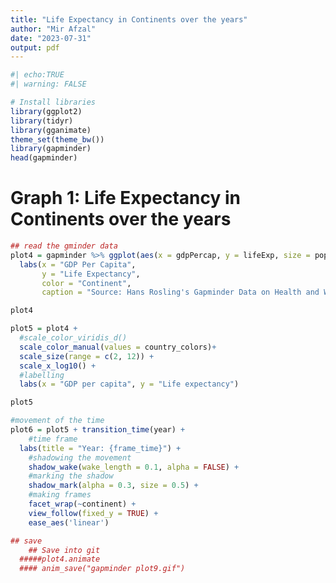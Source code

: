 ---
title: "Life Expectancy in Continents over the years"
author: "Mir Afzal"
date: "2023-07-31"
output: pdf
---


```{r}
#| echo:TRUE
#| warning: FALSE

# Install libraries
library(ggplot2)
library(tidyr)
library(gganimate)
theme_set(theme_bw())
library(gapminder)
head(gapminder)

```

# Graph 1: Life Expectancy in Continents over the years
```{r}
## read the gminder data
plot4 = gapminder %>% ggplot(aes(x = gdpPercap, y = lifeExp, size = pop, colour = country)) + ggtitle("Life Expectancy vs GDP per capita by Country") +
  labs(x = "GDP Per Capita",
       y = "Life Expectancy",
       color = "Continent",
       caption = "Source: Hans Rosling's Gapminder Data on Health and Wealth") + geom_point(show.legend = FALSE, alpha = 0.7)

plot4

```

```{r}
plot5 = plot4 +
  #scale_color_viridis_d() 
  scale_color_manual(values = country_colors)+
  scale_size(range = c(2, 12)) +
  scale_x_log10() +
  #labelling
  labs(x = "GDP per capita", y = "Life expectancy")

plot5
```


```{r}
#movement of the time
plot6 = plot5 + transition_time(year) +
    #time frame
  labs(title = "Year: {frame_time}") +
    #shadowing the movement
    shadow_wake(wake_length = 0.1, alpha = FALSE) +
    #marking the shadow
    shadow_mark(alpha = 0.3, size = 0.5) + 
    #making frames
    facet_wrap(~continent) +
    view_follow(fixed_y = TRUE) + 
    ease_aes('linear')

## save
    ## Save into git
  #####plot4.animate
  #### anim_save("gapminder plot9.gif")
```